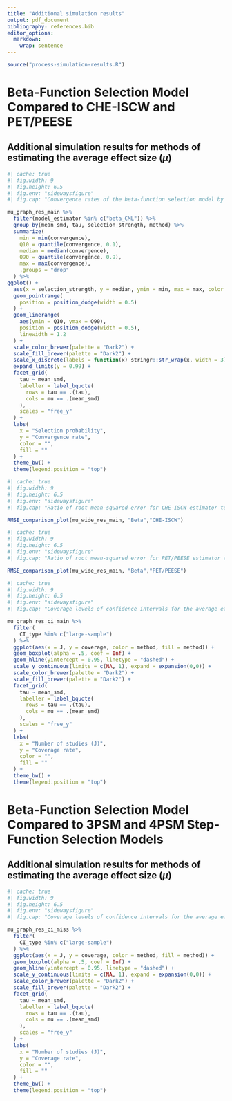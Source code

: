 ```yaml
---
title: "Additional simulation results"
output: pdf_document
bibliography: references.bib
editor_options: 
  markdown: 
    wrap: sentence
---
```

```r
source("process-simulation-results.R")
```

# Beta-Function Selection Model Compared to CHE-ISCW and PET/PEESE
<!-- Need a better header name -->

## Additional simulation results for methods of estimating the average effect size $(\mu)$ {#mu-simulation-results-main}

```r
#| cache: true
#| fig.width: 9
#| fig.height: 6.5
#| fig.env: "sidewaysfigure"
#| fig.cap: "Convergence rates of the beta-function selection model by selection probability, average SMD, and between-study heterogeneity. Points correspond to median convergence rates; thin lines correspond to range of convergence rates; thick lines correspond to inter-decile range."

mu_graph_res_main %>%
  filter(model_estimator %in% c("beta_CML")) %>%
  group_by(mean_smd, tau, selection_strength, method) %>%
  summarize(
    min = min(convergence),
    Q10 = quantile(convergence, 0.1),
    median = median(convergence),
    Q90 = quantile(convergence, 0.9),
    max = max(convergence),
    .groups = "drop"
  ) %>%
ggplot() + 
  aes(x = selection_strength, y = median, ymin = min, max = max, color = method, fill = method) +
  geom_pointrange(
    position = position_dodge(width = 0.5)
  ) + 
  geom_linerange(
    aes(ymin = Q10, ymax = Q90),
    position = position_dodge(width = 0.5),
    linewidth = 1.2
  ) + 
  scale_color_brewer(palette = "Dark2") +
  scale_fill_brewer(palette = "Dark2") +
  scale_x_discrete(labels = function(x) stringr::str_wrap(x, width = 3)) +
  expand_limits(y = 0.99) + 
  facet_grid(
    tau ~ mean_smd, 
    labeller = label_bquote(
      rows = tau == .(tau),
      cols = mu == .(mean_smd)
    ),
    scales = "free_y"
  ) +
  labs(
    x = "Selection probability", 
    y = "Convergence rate", 
    color = "",
    fill = ""
  ) + 
  theme_bw() +
  theme(legend.position = "top")

```

```r
#| cache: true
#| fig.width: 9
#| fig.height: 6.5
#| fig.env: "sidewaysfigure"
#| fig.cap: "Ratio of root mean-squared error for CHE-ISCW estimator to root mean-squared error of CML estimator by selection probability, number of studies, average SMD, and between-study heterogeneity"

RMSE_comparison_plot(mu_wide_res_main, "Beta","CHE-ISCW")
```

```r
#| cache: true
#| fig.width: 9
#| fig.height: 6.5
#| fig.env: "sidewaysfigure"
#| fig.cap: "Ratio of root mean-squared error for PET/PEESE estimator to root mean-squared error of CML estimator by selection probability, number of studies, average SMD, and between-study heterogeneity"

RMSE_comparison_plot(mu_wide_res_main, "Beta","PET/PEESE")
```

```r
#| cache: true
#| fig.width: 9
#| fig.height: 6.5
#| fig.env: "sidewaysfigure"
#| fig.cap: "Coverage levels of confidence intervals for the average effect size based on cluster-robust variance approximations, by method, number of studies, average SMD, and between-study heterogeneity. Dashed lines correspond to the nominal confidence level of 0.95."

mu_graph_res_ci_main %>%
  filter(
    CI_type %in% c("large-sample")
  ) %>%
  ggplot(aes(x = J, y = coverage, color = method, fill = method)) +
  geom_boxplot(alpha = .5, coef = Inf) +
  geom_hline(yintercept = 0.95, linetype = "dashed") +
  scale_y_continuous(limits = c(NA, 1), expand = expansion(0,0)) + 
  scale_color_brewer(palette = "Dark2") +
  scale_fill_brewer(palette = "Dark2") +
  facet_grid(
    tau ~ mean_smd, 
    labeller = label_bquote(
      rows = tau == .(tau),
      cols = mu == .(mean_smd)
    ),
    scales = "free_y"
  ) +
  labs(
    x = "Number of studies (J)", 
    y = "Coverage rate", 
    color = "",
    fill = ""
  ) + 
  theme_bw() +
  theme(legend.position = "top")

```

# Beta-Function Selection Model Compared to 3PSM and 4PSM Step-Function Selection Models
<!-- Need a better header name -->

## Additional simulation results for methods of estimating the average effect size $(\mu)$ {#mu-simulation-results-miss}

```r
#| cache: true
#| fig.width: 9
#| fig.height: 6.5
#| fig.env: "sidewaysfigure"
#| fig.cap: "Coverage levels of confidence intervals for the average effect size based on cluster-robust variance approximations, by method, number of studies, average SMD, and between-study heterogeneity. Dashed lines correspond to the nominal confidence level of 0.95."

mu_graph_res_ci_miss %>%
  filter(
    CI_type %in% c("large-sample")
  ) %>%
  ggplot(aes(x = J, y = coverage, color = method, fill = method)) +
  geom_boxplot(alpha = .5, coef = Inf) +
  geom_hline(yintercept = 0.95, linetype = "dashed") +
  scale_y_continuous(limits = c(NA, 1), expand = expansion(0,0)) + 
  scale_color_brewer(palette = "Dark2") +
  scale_fill_brewer(palette = "Dark2") +
  facet_grid(
    tau ~ mean_smd, 
    labeller = label_bquote(
      rows = tau == .(tau),
      cols = mu == .(mean_smd)
    ),
    scales = "free_y"
  ) +
  labs(
    x = "Number of studies (J)", 
    y = "Coverage rate", 
    color = "",
    fill = ""
  ) + 
  theme_bw() +
  theme(legend.position = "top")

```
